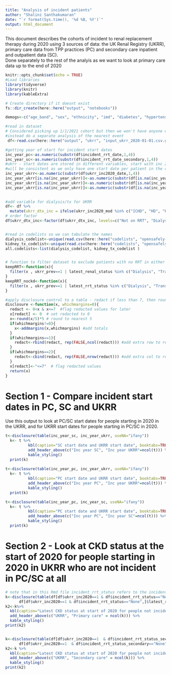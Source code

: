 ```yaml
---
title: "Analysis of incident patients"
author: "Shalini Santhakumaran"
date: "`r format(Sys.time(), '%d %B, %Y')`"
output: html_document
---
```


This document describes the cohorts of incident to renal replacement therapy during 2020 using 3 sources of data: the UK Renal Registry (UKRR), primary care data from TPP practices (PC) and secondary care inpatient and outpatient data (SC).  
Done separately to the rest of the analyis as we want to look at primary care data up to the end of 2020

```r
knitr::opts_chunk$set(echo = TRUE)
#Load libraries
library(tidyverse)
library(knitr)
library(kableExtra)

# Create directory if it doesnt exist
fs::dir_create(here::here("output", "notebooks"))

demogs<-c("age_band", "sex", "ethnicity", "imd", "diabetes", "hypertension",  "at_risk", "region")

#read in dataset
# Considered picking up 1/1/2021 cohort but then we won't have anyone who died in 2020
#instead do a separate analysis of the nearest event  
 df<-read.csv(here::here("output", "ukrr", "input_ukrr_2020-01-01.csv.gz")) 

#getting year of start for incident start dates
inc_year_pc<-as.numeric(substr(df$incident_rrt_date,1,4))
inc_year_sc<-as.numeric(substr(df$incident_rrt_date_secondary,1,4))
#ukrr - start dates are stored in different variables, start with inc 2020 then look at prevalent cohorts, replacing missing values only
#will be consistent as we only have one start date per patient in the data that was sent
inc_year_ukrr<-as.numeric(substr(df$ukrr_inc2020_date,1,4))
inc_year_ukrr[is.na(inc_year_ukrr)]<-as.numeric(substr(df[is.na(inc_year_ukrr),]$ukrr_2019_startdate,1,4))
inc_year_ukrr[is.na(inc_year_ukrr)]<-as.numeric(substr(df[is.na(inc_year_ukrr),]$ukrr_2020_startdate,1,4))
inc_year_ukrr[is.na(inc_year_ukrr)]<-as.numeric(substr(df[is.na(inc_year_ukrr),]$ukrr_2021_startdate,1,4))
 

#add variable for dialysis/tx for UKRR
df<- df %>%
  mutate(ukrr_dtx_inc = ifelse(ukrr_inc2020_mod %in% c("ICHD", "HD", "HHD", "PD") , "Dialysis", ifelse(ukrr_inc2020_mod == "Tx", "Transplant", "Not on RRT"))) 
# order factor
df$ukrr_dtx_inc<-factor(df$ukrr_dtx_inc, levels=c("Not on RRT", "Dialysis", "Transplant"))


#read in codelists so we can tabulate the names
dialysis_codelist<-unique(read.csv(here::here("codelists", "opensafely-dialysis.csv"))[,1:2])
kidney_tx_codelist<-unique(read.csv(here::here("codelists", "opensafely-kidney-transplant.csv"))[,1:2])
all.codelists<-list(dialysis_codelist, kidney_tx_codelist )


# function to filter dataset to exclude patients with no RRT in either OS or UKRR as this is what we want to show pct by
keepRRT<-function(x){
  filter(x , ukrr_prev==1 | latest_renal_status %in% c("Dialysis", "Transplant", "RRT_unknown"))
}
keepRRT_nockd<-function(x){
  filter(x , ukrr_prev==1 | latest_rrt_status %in% c("Dialysis", "Transplant", "RRT_unknown"))
}

#apply disclosure control to a table - redact if less than 7, then round to nearest 5
disclosure <-function(x, whichmargins=0){
  redact <- 0<x & x<=7  #flag redacted values for later
  x[redact] <- 0  # set redacted to 0
  x<-round(x/5)*5 # round to nearest 5
  if(whichmargins!=0){
    x<-addmargins(x,whichmargins) #add totals
  }
  if(whichmargins==1){
    redact<-rbind(redact, rep(FALSE,ncol(redact))) #add extra row to redaction, otherwise won't blank correctly
  }
  if(whichmargins==2){
    redact<-cbind(redact, rep(FALSE,nrow(redact))) #add extra col to redaction, otherwise won't blank correctly
  }
  x[redact]<-"<=7"  # flag redacted values
  return(x)
}

```

# Section 1 - Compare incident start dates in PC, SC and UKRR
Use this output to look at PC/SC start dates for people starting in 2020 in the UKRR, and for UKRR start dates for people starting in PC/SC in 2020.

```r
  
t<-disclosure(table(inc_year_sc, inc_year_ukrr, useNA="ifany"))
  k<- t %>%
          kbl(caption="SC start date and UKRR start date", booktabs=TRUE) %>%
          add_header_above(c("Inc year SC", "Inc year UKRR"=ncol(t))) %>%
          kable_styling()
  print(k)
  
t<-disclosure(table(inc_year_pc, inc_year_ukrr, useNA="ifany"))
  k<- t %>%
          kbl(caption="PC start date and UKRR start date", booktabs=TRUE) %>%
          add_header_above(c("Inc year PC", "Inc year UKRR"=ncol(t))) %>%
          kable_styling()
  print(k)

t<-disclosure(table(inc_year_pc, inc_year_sc, useNA="ifany"))
  k<- t %>%
          kbl(caption="PC start date and UKRR start date", booktabs=TRUE) %>%
          add_header_above(c("Inc year PC", "Inc year SC"=ncol(t))) %>%
          kable_styling()
  print(k)

```

# Section 2 - Look at CKD status at the start of 2020 for people starting in 2020 in UKRR who are not incident in PC/SC at all

```r
# note that in this Rmd file incident_rrt_status refers to the incident status whenever they started, not just in 2020 like in other programs
k<-disclosure(table(df[df$ukrr_inc2020==1 & df$incident_rrt_status=="None",]$ukrr_dtx_inc,
      df[df$ukrr_inc2020==1 & df$incident_rrt_status=="None",]$latest_renal_status),0)
k2<-k%>%
  kbl(caption="Latest CKD status at start of 2020 for people not incident in PC at all") %>%
  add_header_above(c("UKRR", "Primary care" = ncol(k))) %>%
  kable_styling()
print(k2)


k<-disclosure(table(df[df$ukrr_inc2020==1  & df$incident_rrt_status_secondary=="None",]$ukrr_dtx_inc,
      df[df$ukrr_inc2020==1  & df$incident_rrt_status_secondary=="None",]$latest_ckd_status_secondary),0) 
k2<-k %>%
  kbl(caption="Latest CKD status at start of 2020 for people not incident in SC at all") %>%
  add_header_above(c("UKRR", "Secondary care" = ncol(k))) %>%
  kable_styling()
print(k2)

```



